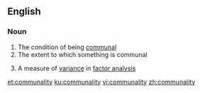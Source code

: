 ==English==

===Noun===
{{en-noun|~|communalities}}

# The condition of being [[communal]]
# The extent to which something is communal
# {{context|maths|lang=en}} A measure of [[variance]] in [[factor analysis]]

[[et:communality]]
[[ku:communality]]
[[vi:communality]]
[[zh:communality]]